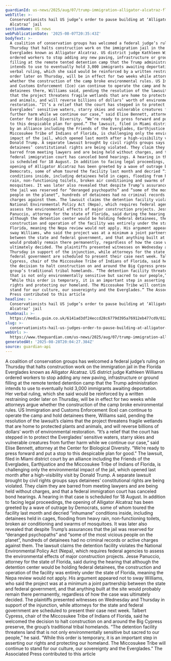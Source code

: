 ```yaml
---
guardianId: us-news/2025/aug/07/trump-immigration-alligator-alcatraz-florida
webTitle: >-
  Conservationists hail US judge’s order to pause building at ‘Alligator
  Alcatraz’ jail
sectionName: US news
webPublicationDate: '2025-08-07T20:35:43Z'
bodyText: >-
  A coalition of conservation groups has welcomed a federal judge’s ruling on
  Thursday that halts construction work on the immigration jail in the Florida
  Everglades known as Alligator Alcatraz. US district judge Kathleen Williams
  ordered workers to stop adding any new paving, infrastructure or ground
  filling at the remote tented detention camp that the Trump administration
  intends to use to eventually hold 3,000 immigrants awaiting deportation. Her
  verbal ruling, which she said would be reinforced by a written restraining
  order later on Thursday, will be in effect for two weeks while attorneys argue
  whether the construction of the camp broke environmental rules. US Immigration
  and Customs Enforcement (Ice) can continue to operate the camp and hold
  detainees there, Williams said, pending the resolution of the lawsuit’s claims
  that the project threatens fragile wetlands that are home to protected plants
  and animals, and will reverse billions of dollars’ worth of environmental
  restoration. “It’s a relief that the court has stepped in to protect the
  Everglades’ sensitive waters, starry skies and vulnerable creatures from
  further harm while we continue our case,” said Elise Bennett, attorney at the
  Center for Biological Diversity. “We’re ready to press forward and put a stop
  to this despicable plan for good.” The lawsuit, filed in Miami district court
  by an alliance including the Friends of the Everglades, Earthjustice and the
  Miccosukee Tribe of Indians of Florida, is challenging only the environmental
  impact of the jail, which opened last month after a high-visibility visit by
  Donald Trump. A separate lawsuit brought by civil rights groups says
  detainees’ constitutional rights are being violated. They claim they are
  barred from meeting lawyers and are being held without charges, and that a
  federal immigration court has canceled bond hearings. A hearing in that case
  is scheduled for 18 August. In addition to facing legal proceedings, the
  opening of Alligator Alcatraz has been greeted by a wave of outrage by
  Democrats, some of whom toured the facility last month and decried “inhumane”
  conditions inside, including detainees held in cages, flooding from heavy
  rain, non-functioning toilets, broken air conditioning and swarms of
  mosquitoes. It was later also revealed that despite Trump’s assurances that
  the jail was reserved for “deranged psychopaths” and “some of the most vicious
  people on the planet”, hundreds of detainees had no criminal records or active
  charges against them. The lawsuit claims the detention facility violates the
  National Environmental Policy Act (Nepa), which requires federal agencies to
  assess the environmental effects of major construction projects. Jesse
  Panuccio, attorney for the state of Florida, said during the hearing that
  although the detention center would be holding federal detainees, the
  construction and operation of the facility was entirely under the state of
  Florida, meaning the Nepa review would not apply. His argument appeared not to
  sway Williams, who said the project was at a minimum a joint partnership
  between the state and federal government, and that anything built at the site
  would probably remain there permanently, regardless of how the case was
  ultimately decided. The plaintiffs presented witnesses on Wednesday and
  Thursday in support of the injunction, while attorneys for the state and
  federal government are scheduled to present their case next week. Talbert
  Cypress, chair of the Miccosukee Tribe of Indians of Florida, said he welcomed
  the decision to halt construction on and around the Big Cypress preserve, the
  group’s traditional tribal homelands. “The detention facility threatens land
  that is not only environmentally sensitive but sacred to our people,” he said.
  “While this order is temporary, it is an important step in asserting our
  rights and protecting our homeland. The Miccosukee Tribe will continue to
  stand for our culture, our sovereignty and the Everglades.” The Associated
  Press contributed to this article
headline: >-
  Conservationists hail US judge’s order to pause building at ‘Alligator
  Alcatraz’ jail
thumbnail: >-
  https://media.guim.co.uk/6141ad3df24eccd28c6779d395a76912eb477cd9/812_561_2015_1612/500.jpg
slug: >-
  conservationists-hail-us-judges-order-to-pause-building-at-alligator-alcatraz-jail
webUrl: >-
  https://www.theguardian.com/us-news/2025/aug/07/trump-immigration-alligator-alcatraz-florida
generatedAt: '2025-08-28T20:04:27.384Z'
source: guardian-api
---
```

A coalition of conservation groups has welcomed a federal judge’s ruling on Thursday that halts construction work on the immigration jail in the Florida Everglades known as Alligator Alcatraz. US district judge Kathleen Williams ordered workers to stop adding any new paving, infrastructure or ground filling at the remote tented detention camp that the Trump administration intends to use to eventually hold 3,000 immigrants awaiting deportation. Her verbal ruling, which she said would be reinforced by a written restraining order later on Thursday, will be in effect for two weeks while attorneys argue whether the construction of the camp broke environmental rules. US Immigration and Customs Enforcement (Ice) can continue to operate the camp and hold detainees there, Williams said, pending the resolution of the lawsuit’s claims that the project threatens fragile wetlands that are home to protected plants and animals, and will reverse billions of dollars’ worth of environmental restoration. “It’s a relief that the court has stepped in to protect the Everglades’ sensitive waters, starry skies and vulnerable creatures from further harm while we continue our case,” said Elise Bennett, attorney at the Center for Biological Diversity. “We’re ready to press forward and put a stop to this despicable plan for good.” The lawsuit, filed in Miami district court by an alliance including the Friends of the Everglades, Earthjustice and the Miccosukee Tribe of Indians of Florida, is challenging only the environmental impact of the jail, which opened last month after a high-visibility visit by Donald Trump. A separate lawsuit brought by civil rights groups says detainees’ constitutional rights are being violated. They claim they are barred from meeting lawyers and are being held without charges, and that a federal immigration court has canceled bond hearings. A hearing in that case is scheduled for 18 August. In addition to facing legal proceedings, the opening of Alligator Alcatraz has been greeted by a wave of outrage by Democrats, some of whom toured the facility last month and decried “inhumane” conditions inside, including detainees held in cages, flooding from heavy rain, non-functioning toilets, broken air conditioning and swarms of mosquitoes. It was later also revealed that despite Trump’s assurances that the jail was reserved for “deranged psychopaths” and “some of the most vicious people on the planet”, hundreds of detainees had no criminal records or active charges against them. The lawsuit claims the detention facility violates the National Environmental Policy Act (Nepa), which requires federal agencies to assess the environmental effects of major construction projects. Jesse Panuccio, attorney for the state of Florida, said during the hearing that although the detention center would be holding federal detainees, the construction and operation of the facility was entirely under the state of Florida, meaning the Nepa review would not apply. His argument appeared not to sway Williams, who said the project was at a minimum a joint partnership between the state and federal government, and that anything built at the site would probably remain there permanently, regardless of how the case was ultimately decided. The plaintiffs presented witnesses on Wednesday and Thursday in support of the injunction, while attorneys for the state and federal government are scheduled to present their case next week. Talbert Cypress, chair of the Miccosukee Tribe of Indians of Florida, said he welcomed the decision to halt construction on and around the Big Cypress preserve, the group’s traditional tribal homelands. “The detention facility threatens land that is not only environmentally sensitive but sacred to our people,” he said. “While this order is temporary, it is an important step in asserting our rights and protecting our homeland. The Miccosukee Tribe will continue to stand for our culture, our sovereignty and the Everglades.” The Associated Press contributed to this article
